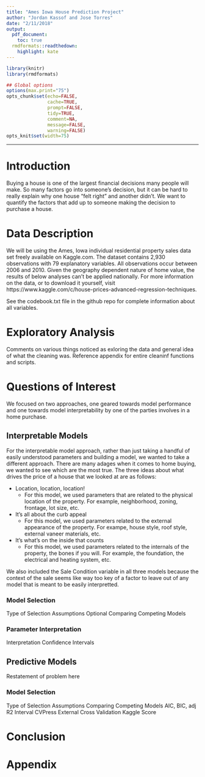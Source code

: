 ```yaml
---
title: "Ames Iowa House Prediction Project"
author: "Jordan Kassof and Jose Torres"
date: "2/11/2018"
output:
  pdf_document:
    toc: true
  rmdformats::readthedown:
    highlight: kate
---
```



```r
library(knitr)
library(rmdformats)

## Global options
options(max.print="75")
opts_chunk$set(echo=FALSE,
               cache=TRUE,
               prompt=FALSE,
               tidy=TRUE,
               comment=NA,
               message=FALSE,
               warning=FALSE)
opts_knit$set(width=75)
```


***

# Introduction

Buying a house is one of the largest financial decisions many people will make. So many factors go into someone's decision, but it can be hard to really explain why one house "felt right" and another didn't. We want to quantify the factors that add up to someone making the decision to purchase a house.

# Data Description

We will be using the Ames, Iowa individual residential property sales data set freely available on Kaggle.com.  The dataset contains 2,930 observations with 79 explanatory variables. All observations occur between 2006 and 2010. Given the geography dependent nature of home value, the results of below analyses can't be applied nationally. For more information on the data, or to download it yourself, visit https://www.kaggle.com/c/house-prices-advanced-regression-techniques.

See the codebook.txt file in the github repo for complete information about all variables.

# Exploratory Analysis

Comments on various things noticed as exloring the data and general idea of what the cleaning was. Reference appendix for entire cleaninf functions and scripts.


# Questions of Interest

We focused on two approaches, one geared towards model performance and one towards model interpretability by one of the parties involves in a home purchase.

## Interpretable Models

For the interpretable model approach, rather than just taking a handful of easily understood parameters and building a model, we wanted to take a different approach. There are many adages when it comes to home buying, we wanted to see which are the most true. The three ideas about what drives the price of a house that we looked at are as follows:

- Location, location, location!
    - For this model, we used parameters that are related to the physical location of the property. For example, neighborhood, zoning, frontage, lot size, etc.
- It's all about the curb appeal
    - For this model, we used parameters related to the external appearance of the property. For exampe, house style, roof style, external vaneer materials, etc.
- It's what's on the inside that counts
    - For this model, we used parameters related to the internals of the property, the bones if you will. For example, the foundation, the electrical and heating system, etc.
    
We also included the Sale Condition variable in all three models because the context of the sale seems like way too key of a factor to leave out of any model that is meant to be easily interpretted.



### Model Selection

Type of Selection
Assumptions
Optional Comparing Competing Models

### Parameter Interpretation

Interpretation
Confidence Intervals


## Predictive Models

Restatement of problem here

### Model Selection

Type of Selection
Assumptions
Comparing Competing Models
    AIC, BIC, adj R2
    Interval CVPress
    External Cross Validation
    Kaggle Score
    
    
# Conclusion

# Appendix

